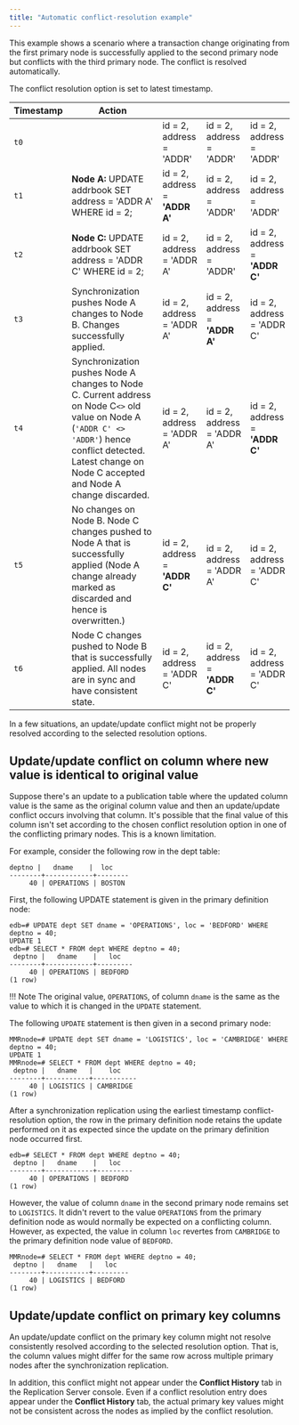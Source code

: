 ```yaml
---
title: "Automatic conflict-resolution example"
---
```


<div id="auto_conflict_resolution_eg" class="registered_link"></div>

This example shows a scenario where a transaction change originating from the first primary node is successfully applied to the second primary node but conflicts with the third primary node. The conflict is resolved automatically.

The conflict resolution option is set to latest timestamp.


 |  Timestamp        | Action                                                                                                                                                                                                                    |                                             |                                             |                                             |
 | ------------------ | ------------------------------------------------------------------------------------------------------------------------------------------------------------------------------------------------------------------- | ------------------------------------------- | ------------------------------------------- | ------------------------------------------- |
 | `t0`               |                                                                                                                                                                                                                     | id = 2, address = 'ADDR'                    | id = 2, address = 'ADDR'                    | id = 2, address = 'ADDR'
 | `t1`               | **Node A:** UPDATE addrbook SET address = 'ADDR A' WHERE id = 2;                                                                                                                                                    | id = 2, address = **'ADDR A'**              | id = 2, address = 'ADDR'                    | id = 2, address = 'ADDR'                    |
 | `t2`               | **Node C:** UPDATE addrbook SET address = 'ADDR C' WHERE id = 2;                                                                                                                                                    | id = 2, address = 'ADDR A'                  | id = 2, address = 'ADDR'                    | id = 2, address = **'ADDR C'**              |
 | `t3`               | Synchronization pushes Node A changes to Node B. Changes successfully applied.                                                                                                                                      | id = 2, address = 'ADDR A'                  | id = 2, address = **'ADDR A'**              | id = 2, address = 'ADDR C'                  |
 | `t4`               | Synchronization pushes Node A changes to Node C. Current address on Node C`<>` old value on Node A (``'ADDR C' <> 'ADDR'``) hence conflict detected. Latest change on Node C accepted and Node A change discarded. | id = 2, address = 'ADDR A'                  | id = 2, address = 'ADDR A'                  | id = 2, address = **'ADDR C'**              |
 | `t5`               | No changes on Node B. Node C changes pushed to Node A that is successfully applied (Node A change already marked as discarded and hence is overwritten.)                                                            | id = 2, address = **'ADDR C'**              | id = 2, address = 'ADDR A'                  | id = 2, address = 'ADDR C'                  |
 | `t6`               | Node C changes pushed to Node B that is successfully applied. All nodes are in sync and have consistent state.                                                                                                      | id = 2, address = 'ADDR C'                  | id = 2, address = **'ADDR C'**              | id = 2, address = 'ADDR C'                  |

In a few situations, an update/update conflict might not be properly resolved according to the selected resolution options. 

## Update/update conflict on column where new value is identical to original value

Suppose there's an update to a publication table where the updated column value is the same as the original column value and then an update/update conflict occurs involving that column. It's possible that the final value of this column isn't set according to the chosen conflict resolution option in one of the conflicting primary nodes. This is a known limitation.

For example, consider the following row in the dept table:

```text
deptno |   dname    |  loc
--------+------------+--------
     40 | OPERATIONS | BOSTON
```

First, the following UPDATE statement is given in the primary definition node:

```text
edb=# UPDATE dept SET dname = 'OPERATIONS', loc = 'BEDFORD' WHERE deptno = 40;
UPDATE 1
edb=# SELECT * FROM dept WHERE deptno = 40;
 deptno |   dname    |   loc
--------+------------+---------
     40 | OPERATIONS | BEDFORD
(1 row)
```

!!! Note
    The original value, `OPERATIONS`, of column `dname` is the same as the value to which it is changed in the `UPDATE` statement.

The following `UPDATE` statement is then given in a second primary node:

```text
MMRnode=# UPDATE dept SET dname = 'LOGISTICS', loc = 'CAMBRIDGE' WHERE deptno = 40;
UPDATE 1
MMRnode=# SELECT * FROM dept WHERE deptno = 40;
 deptno |   dname   |    loc
--------+-----------+-----------
     40 | LOGISTICS | CAMBRIDGE
(1 row)
```

After a synchronization replication using the earliest timestamp conflict-resolution option, the row in the primary definition node retains the update performed on it as expected since the update on the primary definition node occurred first.

```text
edb=# SELECT * FROM dept WHERE deptno = 40;
 deptno |   dname    |   loc
--------+------------+---------
     40 | OPERATIONS | BEDFORD
(1 row)
```

However, the value of column `dname` in the second primary node remains set to `LOGISTICS`. It didn't revert to the value `OPERATIONS` from the primary definition node as would normally be expected on a conflicting column. However, as expected, the value in column `loc` revertes from `CAMBRIDGE` to the primary definition node value of `BEDFORD`.

```text
MMRnode=# SELECT * FROM dept WHERE deptno = 40;
 deptno |   dname   |   loc
--------+-----------+---------
     40 | LOGISTICS | BEDFORD
(1 row)
```

## Update/update conflict on primary key columns

An update/update conflict on the primary key column might not resolve consistently resolved according to the selected resolution option. That is, the column values might differ for the same row across multiple primary nodes after the synchronization replication.

In addition, this conflict might not appear under the **Conflict History** tab in the Replication Server console. Even if a conflict resolution entry does appear under the **Conflict History** tab, the actual primary key values might not be consistent across the nodes as implied by the conflict resolution.
